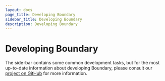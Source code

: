 ```yaml
---
layout: docs
page_title: Developing Boundary
sidebar_title: Developing Boundary
description: Developing Boundary
---
```


# Developing Boundary

The side-bar contains some common development tasks, but for the most up-to-date information about developing Boundary, please consult
our [project on GitHub](https://github.com/hashicorp/boundary) for more information.
